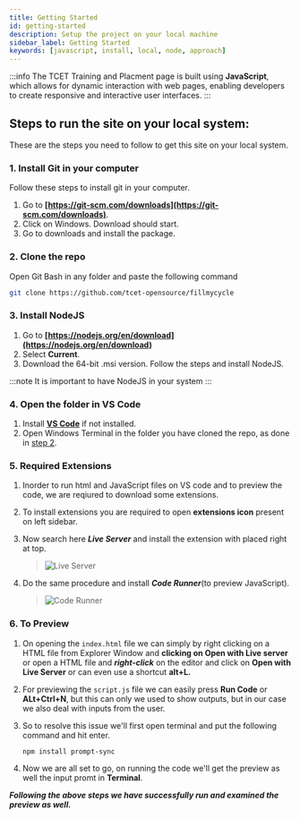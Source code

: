 ```yaml
---
title: Getting Started
id: getting-started
description: Setup the project on your local machine
sidebar_label: Getting Started
keywords: [javascript, install, local, node, approach]
---
```


:::info 
The TCET Training and Placment page is built using **JavaScript**, which allows for dynamic interaction with web pages, enabling developers to create responsive and interactive user interfaces.
:::

## Steps to run the site on your local system: 
These are the steps you need to follow to get this site on your local system.

### 1.  Install Git in your computer
Follow these steps to install git in your computer.
1. Go to **[https://git-scm.com/downloads](https://git-scm.com/downloads)**.
2. Click on Windows. Download should start.
3. Go to downloads and install the package.

### 2. Clone the repo
Open Git Bash in any folder and paste the following command

```bash
git clone https://github.com/tcet-opensource/fillmycycle
```

### 3. Install NodeJS

1. Go to **[https://nodejs.org/en/download](https://nodejs.org/en/download)**
2. Select <b>Current</b>.
3. Download the 64-bit .msi version. Follow the steps and install NodeJS.

:::note
It is important to have NodeJS in your system
:::

### 4. Open the folder in VS Code
1. Install **[VS Code](https://code.visualstudio.com/docs/?dv=win32user)** if not installed. 
2. Open Windows Terminal in the folder you have cloned the repo, as done in [step 2](#clone-the-repo).

### 5. Required Extensions

1. Inorder to run html and JavaScript files on VS code and to preview the code, we are reqiured to download some extensions.
2. To install extensions you are required to open **extensions icon** present on left sidebar.
3. Now search here ***Live Server*** and install the extension with placed right at top.

    > ![Live Server](./assets/live-server.png)

4. Do the same procedure and install ***Code Runner***(to preview JavaScript).

    > ![Code Runner](./assets/code-runner.png)

### 6. To Preview

1. On opening the `index.html` file we can simply by right clicking on a HTML file from Explorer Window and **clicking on Open with Live server** or open a HTML file and ***right-click*** on the editor and click on **Open with Live Server** or can even use a shortcut **alt+L.**

2. For previewing the `script.js` file we can easily press **Run Code** or **ALt+Ctrl+N**, but this can only we used to show outputs, but in our case we also deal with inputs from the user.

3. So to resolve this issue we'll first open terminal and put the following command and hit enter.

    ```bash
    npm install prompt-sync
    ```

4. Now we are all set to go, on running the code we'll get the preview as well the input promt in **Terminal**.


_**Following the above steps we have successfully run and examined the preview as well.**_